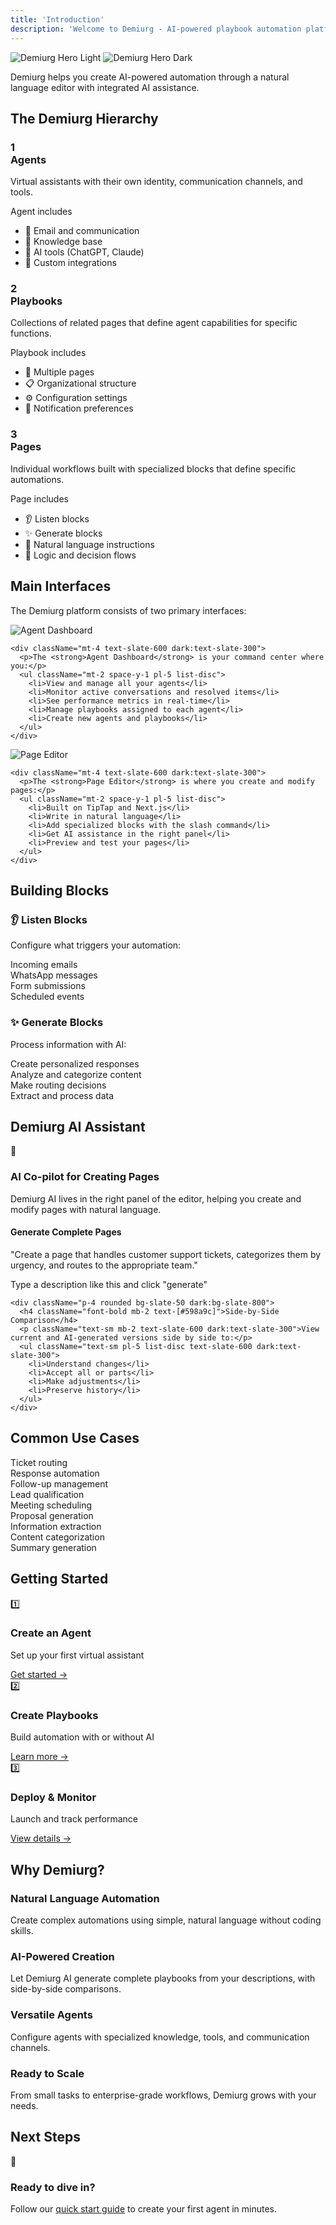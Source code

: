 ```yaml
---
title: 'Introduction'
description: 'Welcome to Demiurg - AI-powered playbook automation platform'
---
```


<img
  className="block dark:hidden w-full rounded-lg mb-8"
  src="/images/hero-light.png"
  alt="Demiurg Hero Light"
/>
<img
  className="hidden dark:block w-full rounded-lg mb-8"
  src="/images/hero-dark.png"
  alt="Demiurg Hero Dark"
/>

<div className="p-4 rounded-lg mb-8 border-l-2 border-[#1C3943] bg-white dark:bg-transparent">
  <p className="font-medium">Demiurg helps you create AI-powered automation through a natural language editor with integrated AI assistance.</p>
</div>

## The Demiurg Hierarchy

<div className="grid grid-cols-1 md:grid-cols-3 gap-4 mb-8">
  <div className="p-5 rounded-md bg-white dark:bg-slate-900 border border-slate-200 dark:border-slate-800">
    <h3 className="text-xl font-bold mb-3 flex items-center text-[#1C3943] dark:text-white">
      <div className="w-6 h-6 flex items-center justify-center bg-[#598a9c]/10 rounded mr-2 text-sm text-[#598a9c]">1</div>
      Agents
    </h3>
    <p className="mb-3 text-slate-600 dark:text-slate-300">Virtual assistants with their own identity, communication channels, and tools.</p>
    <div className="text-xs uppercase tracking-wide mb-2 text-slate-500 dark:text-slate-400">Agent includes</div>
    <ul className="space-y-1 text-sm text-slate-600 dark:text-slate-300">
      <li className="flex items-center">
        <span className="mr-2">📧</span> Email and communication
      </li>
      <li className="flex items-center">
        <span className="mr-2">🧠</span> Knowledge base
      </li>
      <li className="flex items-center">
        <span className="mr-2">🔧</span> AI tools (ChatGPT, Claude)
      </li>
      <li className="flex items-center">
        <span className="mr-2">🔌</span> Custom integrations
      </li>
    </ul>
  </div>
  
  <div className="p-5 rounded-md bg-white dark:bg-slate-900 border border-slate-200 dark:border-slate-800">
    <h3 className="text-xl font-bold mb-3 flex items-center text-[#1C3943] dark:text-white">
      <div className="w-6 h-6 flex items-center justify-center bg-[#598a9c]/10 rounded mr-2 text-sm text-[#598a9c]">2</div>
      Playbooks
    </h3>
    <p className="mb-3 text-slate-600 dark:text-slate-300">Collections of related pages that define agent capabilities for specific functions.</p>
    <div className="text-xs uppercase tracking-wide mb-2 text-slate-500 dark:text-slate-400">Playbook includes</div>
    <ul className="space-y-1 text-sm text-slate-600 dark:text-slate-300">
      <li className="flex items-center">
        <span className="mr-2">📄</span> Multiple pages
      </li>
      <li className="flex items-center">
        <span className="mr-2">📋</span> Organizational structure
      </li>
      <li className="flex items-center">
        <span className="mr-2">⚙️</span> Configuration settings
      </li>
      <li className="flex items-center">
        <span className="mr-2">🔔</span> Notification preferences
      </li>
    </ul>
  </div>
  
  <div className="p-5 rounded-md bg-white dark:bg-slate-900 border border-slate-200 dark:border-slate-800">
    <h3 className="text-xl font-bold mb-3 flex items-center text-[#1C3943] dark:text-white">
      <div className="w-6 h-6 flex items-center justify-center bg-[#598a9c]/10 rounded mr-2 text-sm text-[#598a9c]">3</div>
      Pages
    </h3>
    <p className="mb-3 text-slate-600 dark:text-slate-300">Individual workflows built with specialized blocks that define specific automations.</p>
    <div className="text-xs uppercase tracking-wide mb-2 text-slate-500 dark:text-slate-400">Page includes</div>
    <ul className="space-y-1 text-sm text-slate-600 dark:text-slate-300">
      <li className="flex items-center">
        <span className="mr-2">👂</span> Listen blocks
      </li>
      <li className="flex items-center">
        <span className="mr-2">✨</span> Generate blocks
      </li>
      <li className="flex items-center">
        <span className="mr-2">📝</span> Natural language instructions
      </li>
      <li className="flex items-center">
        <span className="mr-2">🔄</span> Logic and decision flows
      </li>
    </ul>
  </div>
</div>

## Main Interfaces

The Demiurg platform consists of two primary interfaces:

<Tabs>
  <Tab title="Agent Dashboard">
    <Frame>
      <img src="/images/agent-dashboard.png" alt="Agent Dashboard" className="rounded-lg" />
    </Frame>
    
    <div className="mt-4 text-slate-600 dark:text-slate-300">
      <p>The <strong>Agent Dashboard</strong> is your command center where you:</p>
      <ul className="mt-2 space-y-1 pl-5 list-disc">
        <li>View and manage all your agents</li>
        <li>Monitor active conversations and resolved items</li>
        <li>See performance metrics in real-time</li>
        <li>Manage playbooks assigned to each agent</li>
        <li>Create new agents and playbooks</li>
      </ul>
    </div>
  </Tab>
  
  <Tab title="Page Editor">
    <Frame>
      <img src="/images/page-editor.png" alt="Page Editor" className="rounded-lg" />
    </Frame>
    
    <div className="mt-4 text-slate-600 dark:text-slate-300">
      <p>The <strong>Page Editor</strong> is where you create and modify pages:</p>
      <ul className="mt-2 space-y-1 pl-5 list-disc">
        <li>Built on TipTap and Next.js</li>
        <li>Write in natural language</li>
        <li>Add specialized blocks with the slash command</li>
        <li>Get AI assistance in the right panel</li>
        <li>Preview and test your pages</li>
      </ul>
    </div>
  </Tab>
</Tabs>

## Building Blocks

<div className="grid grid-cols-1 md:grid-cols-2 gap-6 mt-8">
  <div className="p-5 rounded-md bg-white dark:bg-slate-900 border border-slate-200 dark:border-slate-800">
    <h3 className="font-bold mb-3 flex items-center text-[#1C3943] dark:text-white">
      <span className="mr-2 text-xl">👂</span> Listen Blocks
    </h3>
    <p className="mb-3 text-slate-600 dark:text-slate-300">Configure what triggers your automation:</p>
    <div className="space-y-2">
      <div className="px-3 py-2 rounded bg-slate-50 dark:bg-slate-800 text-sm">Incoming emails</div>
      <div className="px-3 py-2 rounded bg-slate-50 dark:bg-slate-800 text-sm">WhatsApp messages</div>
      <div className="px-3 py-2 rounded bg-slate-50 dark:bg-slate-800 text-sm">Form submissions</div>
      <div className="px-3 py-2 rounded bg-slate-50 dark:bg-slate-800 text-sm">Scheduled events</div>
    </div>
  </div>
  
  <div className="p-5 rounded-md bg-white dark:bg-slate-900 border border-slate-200 dark:border-slate-800">
    <h3 className="font-bold mb-3 flex items-center text-[#1C3943] dark:text-white">
      <span className="mr-2 text-xl">✨</span> Generate Blocks
    </h3>
    <p className="mb-3 text-slate-600 dark:text-slate-300">Process information with AI:</p>
    <div className="space-y-2">
      <div className="px-3 py-2 rounded bg-slate-50 dark:bg-slate-800 text-sm">Create personalized responses</div>
      <div className="px-3 py-2 rounded bg-slate-50 dark:bg-slate-800 text-sm">Analyze and categorize content</div>
      <div className="px-3 py-2 rounded bg-slate-50 dark:bg-slate-800 text-sm">Make routing decisions</div>
      <div className="px-3 py-2 rounded bg-slate-50 dark:bg-slate-800 text-sm">Extract and process data</div>
    </div>
  </div>
</div>

## Demiurg AI Assistant

<div className="p-6 rounded-md bg-white dark:bg-slate-900 border border-slate-200 dark:border-slate-800 mt-8 mb-8">
  <div className="flex items-start mb-4">
    <div className="text-3xl mr-4">🧠</div>
    <div>
      <h3 className="font-bold text-lg text-[#1C3943] dark:text-white">AI Co-pilot for Creating Pages</h3>
      <p className="text-sm mt-1 text-slate-600 dark:text-slate-300">Demiurg AI lives in the right panel of the editor, helping you create and modify pages with natural language.</p>
    </div>
  </div>
  
  <div className="grid grid-cols-1 md:grid-cols-2 gap-4">
    <div className="p-4 rounded bg-slate-50 dark:bg-slate-800">
      <h4 className="font-bold mb-2 text-[#598a9c]">Generate Complete Pages</h4>
      <div className="p-3 rounded bg-white dark:bg-slate-900 mb-2 text-sm italic border border-slate-200 dark:border-slate-700">
        "Create a page that handles customer support tickets, categorizes them by urgency, and routes to the appropriate team."
      </div>
      <p className="text-xs text-slate-500">Type a description like this and click "generate"</p>
    </div>
    
    <div className="p-4 rounded bg-slate-50 dark:bg-slate-800">
      <h4 className="font-bold mb-2 text-[#598a9c]">Side-by-Side Comparison</h4>
      <p className="text-sm mb-2 text-slate-600 dark:text-slate-300">View current and AI-generated versions side by side to:</p>
      <ul className="text-sm pl-5 list-disc text-slate-600 dark:text-slate-300">
        <li>Understand changes</li>
        <li>Accept all or parts</li>
        <li>Make adjustments</li>
        <li>Preserve history</li>
      </ul>
    </div>
  </div>
</div>

## Common Use Cases

<CardGroup cols={3}>
  <Card title="Customer Support" icon="headset">
    <div className="space-y-2 mt-2">
      <div className="px-3 py-2 text-xs rounded bg-slate-50 dark:bg-slate-800">Ticket routing</div>
      <div className="px-3 py-2 text-xs rounded bg-slate-50 dark:bg-slate-800">Response automation</div>
      <div className="px-3 py-2 text-xs rounded bg-slate-50 dark:bg-slate-800">Follow-up management</div>
    </div>
  </Card>
  <Card title="Sales Automation" icon="shopping-cart">
    <div className="space-y-2 mt-2">
      <div className="px-3 py-2 text-xs rounded bg-slate-50 dark:bg-slate-800">Lead qualification</div>
      <div className="px-3 py-2 text-xs rounded bg-slate-50 dark:bg-slate-800">Meeting scheduling</div>
      <div className="px-3 py-2 text-xs rounded bg-slate-50 dark:bg-slate-800">Proposal generation</div>
    </div>
  </Card>
  <Card title="Document Processing" icon="file-lines">
    <div className="space-y-2 mt-2">
      <div className="px-3 py-2 text-xs rounded bg-slate-50 dark:bg-slate-800">Information extraction</div>
      <div className="px-3 py-2 text-xs rounded bg-slate-50 dark:bg-slate-800">Content categorization</div>
      <div className="px-3 py-2 text-xs rounded bg-slate-50 dark:bg-slate-800">Summary generation</div>
    </div>
  </Card>
</CardGroup>

## Getting Started

<div className="grid grid-cols-1 md:grid-cols-3 gap-4 my-8">
  <div className="p-5 rounded-md bg-white dark:bg-slate-900 border border-slate-200 dark:border-slate-800">
    <div className="text-2xl mb-2">1️⃣</div>
    <h3 className="text-lg font-medium mb-1 text-[#1C3943] dark:text-white">Create an Agent</h3>
    <p className="text-sm mb-3 text-slate-600 dark:text-slate-300">Set up your first virtual assistant</p>
    <a href="/tutorials/quick-start" className="text-[#598a9c] text-sm font-medium hover:underline">Get started →</a>
  </div>
  <div className="p-5 rounded-md bg-white dark:bg-slate-900 border border-slate-200 dark:border-slate-800">
    <div className="text-2xl mb-2">2️⃣</div>
    <h3 className="text-lg font-medium mb-1 text-[#1C3943] dark:text-white">Create Playbooks</h3>
    <p className="text-sm mb-3 text-slate-600 dark:text-slate-300">Build automation with or without AI</p>
    <a href="/playbooks/overview" className="text-[#598a9c] text-sm font-medium hover:underline">Learn more →</a>
  </div>
  <div className="p-5 rounded-md bg-white dark:bg-slate-900 border border-slate-200 dark:border-slate-800">
    <div className="text-2xl mb-2">3️⃣</div>
    <h3 className="text-lg font-medium mb-1 text-[#1C3943] dark:text-white">Deploy & Monitor</h3>
    <p className="text-sm mb-3 text-slate-600 dark:text-slate-300">Launch and track performance</p>
    <a href="/advanced/monitoring" className="text-[#598a9c] text-sm font-medium hover:underline">View details →</a>
  </div>
</div>

## Why Demiurg?

<CardGroup cols={2}>
  <Card>
    <div className="border-l-2 border-[#1C3943] pl-4">
      <h3 className="font-medium mb-2 text-[#1C3943] dark:text-white">Natural Language Automation</h3>
      <p className="text-slate-600 dark:text-slate-300">Create complex automations using simple, natural language without coding skills.</p>
    </div>
  </Card>
  <Card>
    <div className="border-l-2 border-[#1C3943] pl-4">
      <h3 className="font-medium mb-2 text-[#1C3943] dark:text-white">AI-Powered Creation</h3>
      <p className="text-slate-600 dark:text-slate-300">Let Demiurg AI generate complete playbooks from your descriptions, with side-by-side comparisons.</p>
    </div>
  </Card>
  <Card>
    <div className="border-l-2 border-[#1C3943] pl-4">
      <h3 className="font-medium mb-2 text-[#1C3943] dark:text-white">Versatile Agents</h3>
      <p className="text-slate-600 dark:text-slate-300">Configure agents with specialized knowledge, tools, and communication channels.</p>
    </div>
  </Card>
  <Card>
    <div className="border-l-2 border-[#1C3943] pl-4">
      <h3 className="font-medium mb-2 text-[#1C3943] dark:text-white">Ready to Scale</h3>
      <p className="text-slate-600 dark:text-slate-300">From small tasks to enterprise-grade workflows, Demiurg grows with your needs.</p>
    </div>
  </Card>
</CardGroup>

<div className="mt-8">
  <h2 className="mb-4">Next Steps</h2>
  <div className="p-4 rounded-md bg-white dark:bg-slate-900 border border-slate-200 dark:border-slate-800">
    <div className="flex items-center">
      <div className="text-2xl mr-3">🚀</div>
      <div>
        <h3 className="font-medium text-[#1C3943] dark:text-white">Ready to dive in?</h3>
        <p className="text-sm mt-1 text-slate-600 dark:text-slate-300">Follow our <a href="/tutorials/quick-start" className="text-[#598a9c] hover:underline">quick start guide</a> to create your first agent in minutes.</p>
      </div>
    </div>
  </div>
</div>